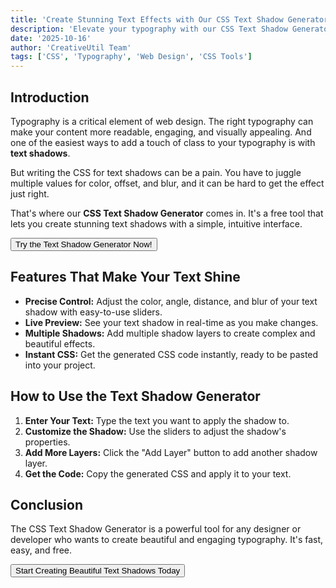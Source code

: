 ```yaml
---
title: 'Create Stunning Text Effects with Our CSS Text Shadow Generator'
description: 'Elevate your typography with our CSS Text Shadow Generator. Create beautiful, custom text shadows with precise control over color, angle, blur, and distance. Get the CSS code instantly.'
date: '2025-10-16'
author: 'CreativeUtil Team'
tags: ['CSS', 'Typography', 'Web Design', 'CSS Tools']
---
```



## Introduction

Typography is a critical element of web design. The right typography can make your content more readable, engaging, and visually appealing. And one of the easiest ways to add a touch of class to your typography is with **text shadows**.

But writing the CSS for text shadows can be a pain. You have to juggle multiple values for color, offset, and blur, and it can be hard to get the effect just right.

That's where our **CSS Text Shadow Generator** comes in. It's a free tool that lets you create stunning text shadows with a simple, intuitive interface.

<div className="flex justify-center my-8">
  <Button asChild size="lg">
    <Link to="/tools/text-shadow">Try the Text Shadow Generator Now!</Link>
  </Button>
</div>

## Features That Make Your Text Shine

*   **Precise Control:** Adjust the color, angle, distance, and blur of your text shadow with easy-to-use sliders.
*   **Live Preview:** See your text shadow in real-time as you make changes.
*   **Multiple Shadows:** Add multiple shadow layers to create complex and beautiful effects.
*   **Instant CSS:** Get the generated CSS code instantly, ready to be pasted into your project.

## How to Use the Text Shadow Generator

1.  **Enter Your Text:** Type the text you want to apply the shadow to.
2.  **Customize the Shadow:** Use the sliders to adjust the shadow's properties.
3.  **Add More Layers:** Click the "Add Layer" button to add another shadow layer.
4.  **Get the Code:** Copy the generated CSS and apply it to your text.

## Conclusion

The CSS Text Shadow Generator is a powerful tool for any designer or developer who wants to create beautiful and engaging typography. It's fast, easy, and free.

<div className="flex justify-center my-8">
  <Button asChild size="lg">
    <Link to="/tools/text-shadow">Start Creating Beautiful Text Shadows Today</Link>
  </Button>
</div>
